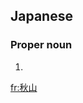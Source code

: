 ==Japanese==
{{ja-kanjitab|あき|やま|yomi=k}}

===Proper noun===
{{ja-pos|あきやま|proper}}

# {{surname|lang=ja|sort=あきやま}}

[[fr:秋山]]